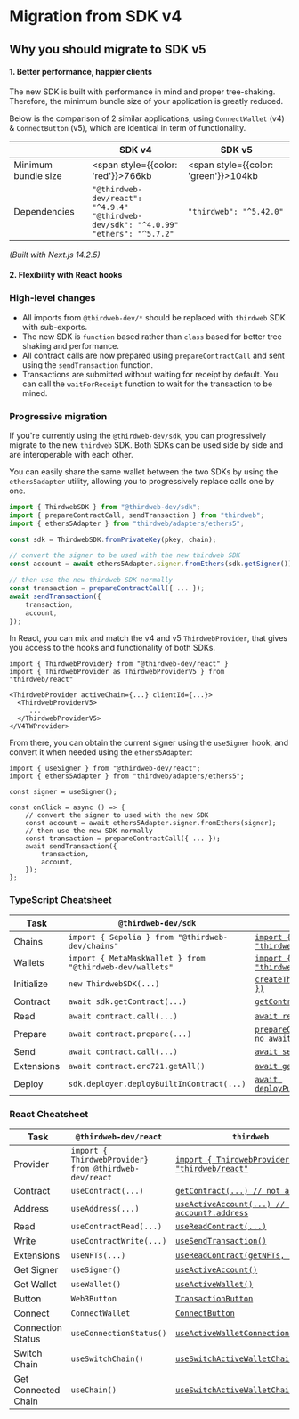 # Migration from SDK v4

## Why you should migrate to SDK v5

#### 1. Better performance, happier clients
The new SDK is built with performance in mind and proper tree-shaking. Therefore, the minimum bundle size of your application is greatly reduced.

Below is the comparison of 2 similar applications, using `ConnectWallet` (v4) & `ConnectButton` (v5), which are identical in term of functionality.

|                     | SDK v4 | SDK v5
| ------------------- | ------ | -------
| Minimum bundle size | <span style={{color: 'red'}}>766kb</span>  | <span style={{color: 'green'}}>104kb</span>
| Dependencies        | `"@thirdweb-dev/react": "^4.9.4"`<br/>`"@thirdweb-dev/sdk": "^4.0.99"`<br/>`"ethers": "^5.7.2"`| `"thirdweb": "^5.42.0"`

_(Built with Next.js 14.2.5)_

#### 2. Flexibility with React hooks


### High-level changes

- All imports from `@thirdweb-dev/*` should be replaced with `thirdweb` SDK with sub-exports.
- The new SDK is `function` based rather than `class` based for better tree shaking and performance.
- All contract calls are now prepared using `prepareContractCall` and sent using the `sendTransaction` function.
- Transactions are submitted without waiting for receipt by default. You can call the `waitForReceipt` function to wait for the transaction to be mined.

### Progressive migration

If you're currently using the `@thirdweb-dev/sdk`, you can progressively migrate to the new `thirdweb` SDK. Both SDKs can be used side by side and are interoperable with each other.

You can easily share the same wallet between the two SDKs by using the `ethers5adapter` utility, allowing you to progressively replace calls one by one.

```ts
import { ThirdwebSDK } from "@thirdweb-dev/sdk";
import { prepareContractCall, sendTransaction } from "thirdweb";
import { ethers5Adapter } from "thirdweb/adapters/ethers5";

const sdk = ThirdwebSDK.fromPrivateKey(pkey, chain);

// convert the signer to be used with the new thirdweb SDK
const account = await ethers5Adapter.signer.fromEthers(sdk.getSigner());

// then use the new thirdweb SDK normally
const transaction = prepareContractCall({ ... });
await sendTransaction({
	transaction,
	account,
});
```

In React, you can mix and match the v4 and v5 `ThirdwebProvider`, that gives you access to the hooks and functionality of both SDKs.

```tsx
import { ThirdwebProvider} from "@thirdweb-dev/react" }
import { ThirdwebProvider as ThirdwebProviderV5 } from "thirdweb/react"

<ThirdwebProvider activeChain={...} clientId={...}>
  <ThirdwebProviderV5>
     ...
  </ThirdwebProviderV5>
</V4TWProvider>
```

From there, you can obtain the current signer using the `useSigner` hook, and convert it when needed using the `ethers5Adapter`:

```tsx
import { useSigner } from "@thirdweb-dev/react";
import { ethers5Adapter } from "thirdweb/adapters/ethers5";

const signer = useSigner();

const onClick = async () => {
    // convert the signer to used with the new SDK
	const account = await ethers5Adapter.signer.fromEthers(signer);
    // then use the new SDK normally
    const transaction = prepareContractCall({ ... });
    await sendTransaction({
	    transaction,
	    account,
    });
};
```

### TypeScript Cheatsheet

| Task       | `@thirdweb-dev/sdk`                                      | `thirdweb`                                        |
| ---------- | -------------------------------------------------------- | ------------------------------------------------- |
| Chains     | `import { Sepolia } from "@thirdweb-dev/chains"`         | [`import { sepolia } from "thirdweb/chains"`](/typescript/v5/chain)       |
| Wallets    | `import { MetaMaskWallet } from "@thirdweb-dev/wallets"` | [`import { createWallet } from "thirdweb/wallets"`](/references/typescript/v5/createWallet) |
| Initialize | `new ThirdwebSDK(...)`                                   | [`createThirdwebClient({ ... })`](/references/typescript/v5/createThirdwebClient)                   |
| Contract   | `await sdk.getContract(...)`                             | [`getContract(...) // no await`](/references/typescript/v5/getContract)                    |
| Read       | `await contract.call(...)`                               | [`await readContract(...)`](/references/typescript/v5/readContract)                         |
| Prepare    | `await contract.prepare(...)`                            | [`prepareContractCall(...) // no await`](/references/typescript/v5/prepareContractCall)            |
| Send       | `await contract.call(...)`                               | [`await sendTransaction(...)`](/references/typescript/v5/sendTransaction)                      |
| Extensions | `await contract.erc721.getAll()`                         | [`await getNFTs(...)`](/references/typescript/v5/erc721/getNFTs)                              |
| Deploy     | `sdk.deployer.deployBuiltInContract(...)`                | [`await deployPublishedContract(...)`](/references/typescript/v5/deploy/deployPublishedContract)              |


### React Cheatsheet

| Task                 | `@thirdweb-dev/react`                                 | `thirdweb`                                          |
| ---------------------| ----------------------------------------------------- | --------------------------------------------------- |
| Provider             | `import { ThirdwebProvider} from @thirdweb-dev/react` | [`import { ThirdwebProvider } from "thirdweb/react"`](/typescript/v5/react/ThirdwebProvider) |
| Contract             | `useContract(...)`                                    | [`getContract(...) // not a hook`](/references/typescript/v5/getContract)                    |
| Address              | `useAddress(...)`                                     | [`useActiveAccount(...) // account?.address`](/references/typescript/v5/useActiveAccount)         |
| Read                 | `useContractRead(...)`                                | [`useReadContract(...)`](/references/typescript/v5/useReadContract)                              |
| Write                | `useContractWrite(...)`                               | [`useSendTransaction()`](/references/typescript/v5/useSendTransaction)                             |
| Extensions           | `useNFTs(...)`                                        | [`useReadContract(getNFTs, { ... })`](/references/typescript/v5/useReadContract)                |
| Get Signer           | `useSigner()`                                         | [`useActiveAccount()`](/references/typescript/v5/useActiveAccount)                                |
| Get Wallet           | `useWallet()`                                         | [`useActiveWallet()`](/references/typescript/v5/useActiveWallet)                                 |
| Button               | `Web3Button`                                          | [`TransactionButton`](/typescript/v5/react/components/TransactionButton)                                 |
| Connect              | `ConnectWallet`                                       | [`ConnectButton`](/typescript/v5/react/components/ConnectButton)                                     |
| Connection Status    | `useConnectionStatus()`                               | [`useActiveWalletConnectionStatus()`](/references/typescript/v5/useActiveWalletConnectionStatus)                 |
| Switch Chain         | `useSwitchChain()`                                    | [`useSwitchActiveWalletChain()`](/references/typescript/v5/useSwitchActiveWalletChain)                      |
| Get Connected Chain  | `useChain()`                                          | [`useSwitchActiveWalletChain()`](/references/typescript/v5/useSwitchActiveWalletChain)                  |
